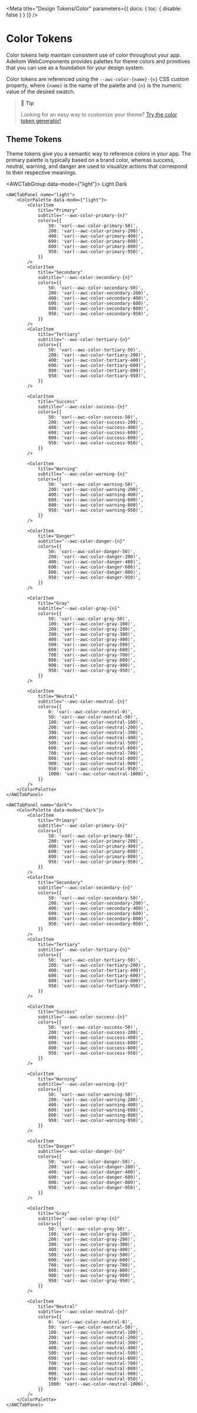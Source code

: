 
<Meta title="Design Tokens/Color" parameters={{ docs: { toc: { disable: false } } }} />

# Color Tokens

Color tokens help maintain consistent use of color throughout your app. Adeliom WebComponents provides palettes for theme colors and primitives that you can use as a foundation for your design system.

Color tokens are referenced using the `--awc-color-{name}-{n}` CSS custom property, where `{name}` is the name of the palette and `{n}` is the numeric value of the desired swatch.

> 📘 **Tip**
>
> Looking for an easy way to customize your theme? [Try the color token generator!](https://codepen.io/Arnaud-RITTI-the-selector/full/vYQjooj)

## Theme Tokens

Theme tokens give you a semantic way to reference colors in your app. The primary palette is typically based on a brand color, whereas success, neutral, warning, and danger are used to visualize actions that correspond to their respective meanings.

<AWCTabGroup data-mode={"light"}>
    <AWCTab slot="nav" panel="light">Light</AWCTab>
    <AWCTab slot="nav" panel="dark">Dark</AWCTab>

    <AWCTabPanel name="light">
        <ColorPalette data-mode={"light"}>
            <ColorItem
                title="Primary"
                subtitle="--awc-color-primary-{n}"
                colors={{
                    50: 'var(--awc-color-primary-50)',
                    200: 'var(--awc-color-primary-200)',
                    400: 'var(--awc-color-primary-400)',
                    600: 'var(--awc-color-primary-600)',
                    800: 'var(--awc-color-primary-800)',
                    950: 'var(--awc-color-primary-950)',
                }}
            />
            <ColorItem
                title="Secondary"
                subtitle="--awc-color-secondary-{n}"
                colors={{
                    50: 'var(--awc-color-secondary-50)',
                    200: 'var(--awc-color-secondary-200)',
                    400: 'var(--awc-color-secondary-400)',
                    600: 'var(--awc-color-secondary-600)',
                    800: 'var(--awc-color-secondary-800)',
                    950: 'var(--awc-color-secondary-950)',
                }}
            />
            <ColorItem
                title="Tertiary"
                subtitle="--awc-color-tertiary-{n}"
                colors={{
                    50: 'var(--awc-color-tertiary-50)',
                    200: 'var(--awc-color-tertiary-200)',
                    400: 'var(--awc-color-tertiary-400)',
                    600: 'var(--awc-color-tertiary-600)',
                    800: 'var(--awc-color-tertiary-800)',
                    950: 'var(--awc-color-tertiary-950)',
                }}
            />

            <ColorItem
                title="Success"
                subtitle="--awc-color-success-{n}"
                colors={{
                    50: 'var(--awc-color-success-50)',
                    200: 'var(--awc-color-success-200)',
                    400: 'var(--awc-color-success-400)',
                    600: 'var(--awc-color-success-600)',
                    800: 'var(--awc-color-success-800)',
                    950: 'var(--awc-color-success-950)',
                }}
            />

            <ColorItem
                title="Warning"
                subtitle="--awc-color-warning-{n}"
                colors={{
                    50: 'var(--awc-color-warning-50)',
                    200: 'var(--awc-color-warning-200)',
                    400: 'var(--awc-color-warning-400)',
                    600: 'var(--awc-color-warning-600)',
                    800: 'var(--awc-color-warning-800)',
                    950: 'var(--awc-color-warning-950)',
                }}
            />

            <ColorItem
                title="Danger"
                subtitle="--awc-color-danger-{n}"
                colors={{
                    50: 'var(--awc-color-danger-50)',
                    200: 'var(--awc-color-danger-200)',
                    400: 'var(--awc-color-danger-400)',
                    600: 'var(--awc-color-danger-600)',
                    800: 'var(--awc-color-danger-800)',
                    950: 'var(--awc-color-danger-950)',
                }}
            />

            <ColorItem
                title="Gray"
                subtitle="--awc-color-gray-{n}"
                colors={{
                    50: 'var(--awc-color-gray-50)',
                    100: 'var(--awc-color-gray-100)',
                    200: 'var(--awc-color-gray-200)',
                    300: 'var(--awc-color-gray-300)',
                    400: 'var(--awc-color-gray-400)',
                    500: 'var(--awc-color-gray-500)',
                    600: 'var(--awc-color-gray-600)',
                    700: 'var(--awc-color-gray-700)',
                    800: 'var(--awc-color-gray-800)',
                    900: 'var(--awc-color-gray-900)',
                    950: 'var(--awc-color-gray-950)',
                }}
            />

            <ColorItem
                title="Neutral"
                subtitle="--awc-color-neutral-{n}"
                colors={{
                    0: 'var(--awc-color-neutral-0)',
                    50: 'var(--awc-color-neutral-50)',
                    100: 'var(--awc-color-neutral-100)',
                    200: 'var(--awc-color-neutral-200)',
                    300: 'var(--awc-color-neutral-300)',
                    400: 'var(--awc-color-neutral-400)',
                    500: 'var(--awc-color-neutral-500)',
                    600: 'var(--awc-color-neutral-600)',
                    700: 'var(--awc-color-neutral-700)',
                    800: 'var(--awc-color-neutral-800)',
                    900: 'var(--awc-color-neutral-900)',
                    950: 'var(--awc-color-neutral-950)',
                    1000: 'var(--awc-color-neutral-1000)',
                }}
            />
        </ColorPalette>
    </AWCTabPanel>

    <AWCTabPanel name="dark">
        <ColorPalette data-mode={"dark"}>
            <ColorItem
                title="Primary"
                subtitle="--awc-color-primary-{n}"
                colors={{
                    50: 'var(--awc-color-primary-50)',
                    200: 'var(--awc-color-primary-200)',
                    400: 'var(--awc-color-primary-400)',
                    600: 'var(--awc-color-primary-600)',
                    800: 'var(--awc-color-primary-800)',
                    950: 'var(--awc-color-primary-950)',
                }}
            />
            <ColorItem
                title="Secondary"
                subtitle="--awc-color-secondary-{n}"
                colors={{
                    50: 'var(--awc-color-secondary-50)',
                    200: 'var(--awc-color-secondary-200)',
                    400: 'var(--awc-color-secondary-400)',
                    600: 'var(--awc-color-secondary-600)',
                    800: 'var(--awc-color-secondary-800)',
                    950: 'var(--awc-color-secondary-950)',
                }}
            />
            <ColorItem
                title="Tertiary"
                subtitle="--awc-color-tertiary-{n}"
                colors={{
                    50: 'var(--awc-color-tertiary-50)',
                    200: 'var(--awc-color-tertiary-200)',
                    400: 'var(--awc-color-tertiary-400)',
                    600: 'var(--awc-color-tertiary-600)',
                    800: 'var(--awc-color-tertiary-800)',
                    950: 'var(--awc-color-tertiary-950)',
                }}
            />

            <ColorItem
                title="Success"
                subtitle="--awc-color-success-{n}"
                colors={{
                    50: 'var(--awc-color-success-50)',
                    200: 'var(--awc-color-success-200)',
                    400: 'var(--awc-color-success-400)',
                    600: 'var(--awc-color-success-600)',
                    800: 'var(--awc-color-success-800)',
                    950: 'var(--awc-color-success-950)',
                }}
            />

            <ColorItem
                title="Warning"
                subtitle="--awc-color-warning-{n}"
                colors={{
                    50: 'var(--awc-color-warning-50)',
                    200: 'var(--awc-color-warning-200)',
                    400: 'var(--awc-color-warning-400)',
                    600: 'var(--awc-color-warning-600)',
                    800: 'var(--awc-color-warning-800)',
                    950: 'var(--awc-color-warning-950)',
                }}
            />

            <ColorItem
                title="Danger"
                subtitle="--awc-color-danger-{n}"
                colors={{
                    50: 'var(--awc-color-danger-50)',
                    200: 'var(--awc-color-danger-200)',
                    400: 'var(--awc-color-danger-400)',
                    600: 'var(--awc-color-danger-600)',
                    800: 'var(--awc-color-danger-800)',
                    950: 'var(--awc-color-danger-950)',
                }}
            />

            <ColorItem
                title="Gray"
                subtitle="--awc-color-gray-{n}"
                colors={{
                    50: 'var(--awc-color-gray-50)',
                    100: 'var(--awc-color-gray-100)',
                    200: 'var(--awc-color-gray-200)',
                    300: 'var(--awc-color-gray-300)',
                    400: 'var(--awc-color-gray-400)',
                    500: 'var(--awc-color-gray-500)',
                    600: 'var(--awc-color-gray-600)',
                    700: 'var(--awc-color-gray-700)',
                    800: 'var(--awc-color-gray-800)',
                    900: 'var(--awc-color-gray-900)',
                    950: 'var(--awc-color-gray-950)',
                }}
            />

            <ColorItem
                title="Neutral"
                subtitle="--awc-color-neutral-{n}"
                colors={{
                    0: 'var(--awc-color-neutral-0)',
                    50: 'var(--awc-color-neutral-50)',
                    100: 'var(--awc-color-neutral-100)',
                    200: 'var(--awc-color-neutral-200)',
                    300: 'var(--awc-color-neutral-300)',
                    400: 'var(--awc-color-neutral-400)',
                    500: 'var(--awc-color-neutral-500)',
                    600: 'var(--awc-color-neutral-600)',
                    700: 'var(--awc-color-neutral-700)',
                    800: 'var(--awc-color-neutral-800)',
                    900: 'var(--awc-color-neutral-900)',
                    950: 'var(--awc-color-neutral-950)',
                    1000: 'var(--awc-color-neutral-1000)',
                }}
            />
        </ColorPalette>
    </AWCTabPanel>

</AWCTabGroup>

